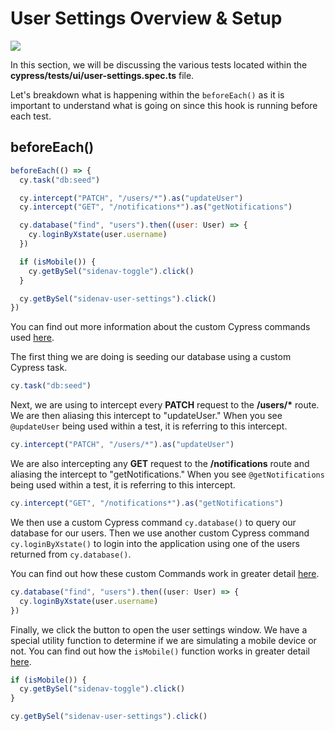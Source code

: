 # User Settings Overview & Setup

![](/images/real-world-examples/user-settings/user-settings-overview-and-setup/Screen_Shot_2021-06-29_at_9.51.44_AM.png)

In this section, we will be discussing the various tests located within the **cypress/tests/ui/user-settings.spec.ts** file.

Let's breakdown what is happening within the `beforeEach()` as it is important to understand what is going on since this hook is running before each test.

## beforeEach()

```js
beforeEach(() => {
  cy.task("db:seed")

  cy.intercept("PATCH", "/users/*").as("updateUser")
  cy.intercept("GET", "/notifications*").as("getNotifications")

  cy.database("find", "users").then((user: User) => {
    cy.loginByXstate(user.username)
  })

  if (isMobile()) {
    cy.getBySel("sidenav-toggle").click()
  }

  cy.getBySel("sidenav-user-settings").click()
})
```

You can find out more information about the custom Cypress commands used [here](/real-world-examples/custom-cypress-commands).

The first thing we are doing is seeding our database using a custom Cypress task.

```js
cy.task("db:seed")
```

Next, we are using <apiLink apiName="intercept" displayName="cy.intercept()" /> to intercept every **PATCH** request to the **/users/\*** route. We are then aliasing this intercept to "updateUser." When you see `@updateUser` being used within a test, it is referring to this intercept.

```js
cy.intercept("PATCH", "/users/*").as("updateUser")
```

We are also intercepting any **GET** request to the **/notifications** route and aliasing the intercept to "getNotifications." When you see `@getNotifications` being used within a test, it is referring to this intercept.

```js
cy.intercept("GET", "/notifications*").as("getNotifications")
```

We then use a custom Cypress command `cy.database()` to query our database for our users. Then we use another custom Cypress command `cy.loginByXstate()` to login into the application using one of the users returned from `cy.database()`.

You can find out how these custom Commands work in greater detail [here](/real-world-examples/custom-cypress-commands).

```js
cy.database("find", "users").then((user: User) => {
  cy.loginByXstate(user.username)
})
```

Finally, we click the button to open the user settings window. We have a special utility function to determine if we are simulating a mobile device or not. You can find out how the `isMobile()` function works in greater detail [here](/real-world-examples/custom-cypress-commands).

```js
if (isMobile()) {
  cy.getBySel("sidenav-toggle").click()
}

cy.getBySel("sidenav-user-settings").click()
```
